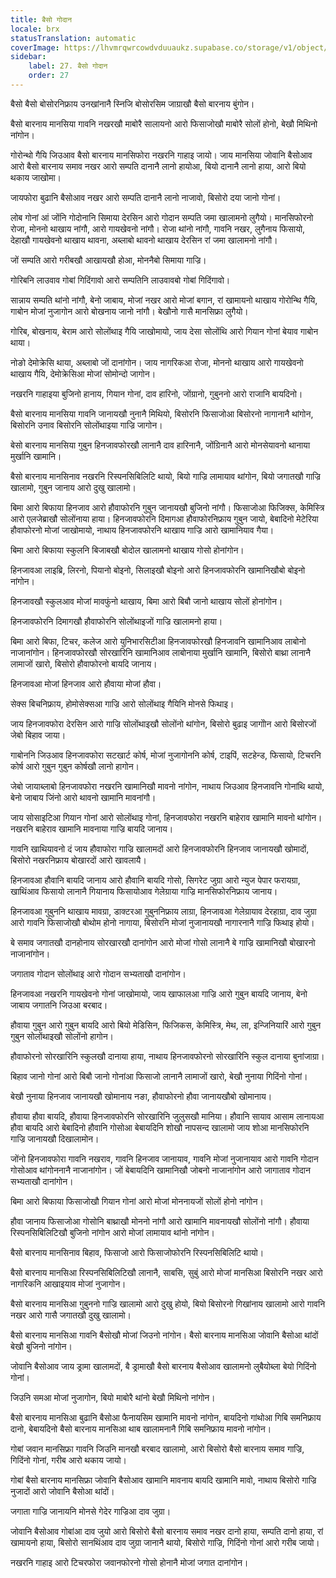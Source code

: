 ```yaml
---
title: बैसो गोदान
locale: brx
statusTranslation: automatic
coverImage: https://lhvmrqwrcowdvduuaukz.supabase.co/storage/v1/object/public/strapi-uploads/small_cover-educacion-fundamental.webp-2d51a7828a2b1309555be27f7e2a61a0.webp
sidebar:
    label: 27. बैसो गोदान
    order: 27
---
```

बैसो बैसो बोसोरनिफ्राय उनखांनानै स्निजि बोसोरसिम जाग्राखौ बैसो बारनाय बुंगोन।

बैसो बारनाय मानसिया गावनि नखरखौ माबोरै सालायनो आरो फिसाजोखौ माबोरै सोलों होनो, बेखौ मिथिनो नांगोन।

गोरोन्थो गैयि जिउआव बैसो बारनाय मानसिफोरा नखरनि गाहाइ जायो। जाय मानसिया जोवानि बैसोआव आरो बैसो बारनाय समाव नखर आरो सम्पति दानानै लानो हायोआ, बियो दानानै लानो हाया, आरो बियो थकाय जाखोमा।

जायफोरा बुढानि बैसोआव नखर आरो सम्पति दानानै लानो नाजावो, बिसोरो दया जानो गोनां।

लोब गोनां आं जोंनि गोदोनानि सिमाया देरसिन आरो गोदान सम्पति जमा खालामनो लुगैयो। मानसिफोरनो रोजा, मोननो थाखाय नांगौ, आरो गायखेवनो नांगौ। रोजा थांनो नांगौ, गावनि नखर, लुगैनाय फिसायो, देहाखौ गायखेवनो थाखाय थावना, अब्लाबो थावनो थाखाय देरसिन रां जमा खालामनो नांगौ।

जों सम्पति आरो गरीबखौ आखायखौ होआ, मोननैबो सिमाया गाज्रि।

गोरिबनि लाउवाव गोबां गिदिंगावो आरो सम्पतिनि लाउवावबो गोबां गिदिंगावो।

सान्नाय सम्पति थांनो नांगौ, बेनो जाबाय, मोजां नखर आरो मोजां बगान, रां खामायनो थाखाय गोरोन्थि गैयि, गाबोन मोजां नुजागोन आरो बोखनाय जानो नांगौ। बेखौनो गासै मानसिफ्रा लुगैयो।

गोरिब, बोखनाय, बेराम आरो सोलोंथाइ गैयि जाखोमायो, जाय देसा सोलोंथि आरो गियान गोनां बेयाव गाबोन थाया।

नोङो देमोक्रेसि थाया, अब्लाबो जों दानांगोन। जाय नागरिकआ रोजा, मोननो थाखाय आरो गायखेवनो थाखाय गैयि, देमोक्रेसिआ मोजां सोमोन्दो जागोन।

नखरनि गाहाइया बुजिनो हानाय, गियान गोनां, दाव हारिनो, जोंग्रानो, गुबुननो आरो राजानि बायदिनो।

बैसो बारनाय मानसिया गावनि जानायखौ नुनानै मिथियो, बिसोरनि फिसाजोआ बिसोरनो नागानानै थांगोन, बिसोरनि उनाव बिसोरनि सोलोंथाइया गाज्रि जागोन।

बेसो बारनाय मानसिया गुबुन हिनजावफोरखौ लानानै दाव हारिनानै, जोंग्रिनानै आरो मोनसेयावनो थानाया मुर्खानि खामानि।

बैसो बारनाय मानसिनाव नखरनि रिस्पनसिबिलिटि थायो, बियो गाज्रि लामायाव थांगोन, बियो जगातखौ गाज्रि खालामो, गुबुन जानाय आरो दुखु खालामो।

बिमा आरो बिफाया हिनजाव आरो हौवाफोरनि गुबुन जानायखौ बुजिनो नांगौ। फिसाजोआ फिजिक्स, केमिस्त्रि आरो एलजेब्राखौ सोलोंनाया हाया। हिनजावफोरनि दिमागआ हौवाफोरनिफ्राय गुबुन जायो, बेबादिनो मेटेरिया हौवाफोरनो मोजां जाखोमायो, नाथाय हिनजावफोरनि थाखाय गाज्रि आरो खामानियाव गैया।

बिमा आरो बिफाया स्कुलनि बिजाबखौ बोदोल खालामनो थाखाय गोसो होनांगोन।

हिनजावआ लाइब्रि, लिरनो, पियानो बोइनो, सिलाइखौ बोइनो आरो हिनजावफोरनि खामानिखौबो बोइनो नांगोन।

हिनजावखौ स्कुलआव मोजां मावफुंनो थाखाय, बिमा आरो बिबौ जानो थाखाय सोलों होनांगोन।

हिनजावफोरनि दिमागखौ हौवाफोरनि सोलोंथाइजों गाज्रि खालामनो हाया।

बिमा आरो बिफा, टिचर, कलेज आरो युनिभारसिटीआ हिनजावफोरखौ हिनजावनि खामानिआव लाबोनो नाजानांगोन। हिनजावफोरखौ सोरखारिनि खामानिआव लाबोनाया मुर्खानि खामानि, बिसोरो बाथ्रा लानानै लामाजों खारो, बिसोरो हौवाफोरनो बायदि जानाय।

हिनजावआ मोजां हिनजाव आरो हौवाया मोजां हौवा।

सेक्स बिचनिफ्राय, होमोसेक्सआ गाज्रि आरो सोलोंथाइ गैयिनि मोनसे फिथाइ।

जाय हिनजावफोरा देरसिन आरो गाज्रि सोलोंथाइखौ सोलोंनो थांगोन, बिसोरो बुढाइ जागोोन आरो बिसोरजों जेबो बिहाव जाया।

गाबोननि जिउआव हिनजावफोरा सटखार्ट कोर्ष, मोजां नुजागोननि कोर्ष, टाइपिं, सटहेन्ड, फिसायो, टिचरनि कोर्ष आरो गुबुन गुबुन कोर्षखौ लानो हागोन।

जेबो जायाब्लाबो हिनजावफोरा नखरनि खामानिखौ मावनो नांगोन, नाथाय जिउआव हिनजावनि गोनांथि थायो, बेनो जाबाय जिंनो आरो थावनो खामानि मावनांगौ।

जाय सोसाइटिआ गियान गोनां आरो सोलोंथाइ गोनां, हिनजावफोरा नखरनि बाहेराव खामानि मावनो थांगोन। नखरनि बाहेराव खामानि मावनाया गाज्रि बायदि जानाय।

गावनि खाथियावनो दं जाय हौवाफोरा गाज्रि खालामदों आरो हिनजावफोरनि हिनजाव जानायखौ खोमादों, बिसोरो नखरनिफ्राय बोखारदों आरो खावलायै।

हिनजावआ हौवानि बायदि जानाय आरो हौवानि बायदि गोसो, सिगरेट जुग्रा आरो न्युज पेपार फरायग्रा, खाथिंआव फिसायो लानानै गियानाय फिसायोआव गेलेग्राया गाज्रि मानसिफोरनिफ्राय जानाय।

हिनजावआ गुबुननि थाखाय मावग्रा, डाक्टरआ गुबुननिफ्राय लाग्रा, हिनजावआ गेलेग्रायाव देरहाग्रा, दाव जुग्रा आरो गावनि फिसाजोखौ बोथोम होनो नागाया, बिसोरनि मोजां नुजानायखौ नागारनानै गाज्रि फिथाइ होयो।

बे समाव जगातखौ दानहोनाय सोरखारखौ दानांगोन आरो मोजां गोसो लानानै बे गाज्रि खामानिखौ बोखारनो नाजानांगोन।

जगाताव गोदान सोलोंथाइ आरो गोदान सभ्यताखौ दानांगोन।

हिनजावआ नखरनि गायखेवनो गोनां जाखोमायो, जाय खाफालआ गाज्रि आरो गुबुन बायदि जानाय, बेनो जाबाय जगातनि जिउआ बरबाद।

हौवाया गुबुन आरो गुबुन बायदि आरो बियो मेडिसिन, फिजिकस, केमिस्त्रि, मेथ, ला, इन्जिनियारिं आरो गुबुन गुबुन सोलोंथाइखौ सोलोंनो हागोन।

हौवाफोरनो सोरखारिनि स्कुलखौ दानाया हाया, नाथाय हिनजावफोरनो सोरखारिनि स्कुल दानाया बुनांजाग्रा।

बिहाव जानो गोनां आरो बिबौ जानो गोनांआ फिसाजो लानानै लामाजों खारो, बेखौ नुनाया गिदिंनो गोनां।

बेखौ नुनाया हिनजाव जानायखौ खोमानाय नङा, हौवाफोरनो हौवा जानायखौबो खोमानाय।

हौवाया हौवा बायदि, हौवाया हिनजावफोरनि सोरखारिनि जुलुसखौ मानिया। हौवानि सायाव आसाम लानायआ हौवा बायदि आरो बेबादिनो हौवानि गोसोआ बेबायदिनि शोखौ नापसन्द खालामो जाय शोआ मानसिफोरनि गाज्रि जानायखौ दिखालामोन।

जोंनो हिनजावफोरा गावनि नखराव, गावनि हिनजाव जानायाव, गावनि मोजां नुजानायाव आरो गावनि गोदान गोसोआव थांगोननानै नाजानांगोन। जों बेबायदिनि खामानिखौ जोबनो नाजानांगोन आरो जागाताव गोदान सभ्यताखौ दानांगोन।

बिमा आरो बिफाया फिसाजोखौ गियान गोनां आरो मोजां मोननायजों सोलों होनो नांगोन।

हौवा जानाय फिसाजोआ गोसोनि बाथ्राखौ मोननो नांगौ आरो खामानि मावनायखौ सोलोंनो नांगौ। हौवाया रिस्पनसिबिलिटिखौ बुजिनो नांगोन आरो मोजां लामायाव थांनो नांगोन।

बैसो बारनाय मानसिनाव बिहाव, फिसाजो आरो फिसाजोफोरनि रिस्पनसिबिलिटि थायो।

बैसो बारनाय मानसिआ रिस्पनसिबिलिटिखौ लानानै, साबसि, सुबुं आरो मोजां मानसिआ बिसोरनि नखर आरो नागरिकनि आखाइयाव मोजां नुजागोन।

बैसो बारनाय मानसिआ गुबुननो गाज्रि खालामो आरो दुखु होयो, बियो बिसोरनो गिखांनाय खालामो आरो गावनि नखर आरो गासै जगातखौ दुखु खालामो।

बैसो बारनाय मानसिआ गावनि बैसोखौ मोजां जिउनो नांगोन। बैसो बारनाय मानसिआ जोवानि बैसोआ थांदों बेखौ बुजिनो नांगोन।

जोवानि बैसोआव जाय ड्रामा खालामदों, बै ड्रामाखौ बैसो बारनाय बैसोआव खालामनो लुबैयोब्ला बेयो गिदिंनो गोनां।

जिउनि समआ मोजां नुजागोन, बियो माबोरै थांनो बेखौ मिथिनो नांगोन।

बैसो बारनाय मानसिआ बुढानि बैसोआ फैनायसिम खामानि मावनो नांगोन, बायदिनो गांथोआ गिबि समनिफ्राय दानो, बेबायदिनो बैसो बारनाय मानसिआ थाब खालामनानै गिबि समनिफ्राय मावनो नांगोन।

गोबां जवान मानसिफ्रा गावनि जिउनि मानखौ बरबाद खालामो, आरो बिसोरो बैसो बारनाय समाव गाज्रि, गिदिंनो गोनां, गरीब आरो थकाय जायो।

गोबां बैसो बारनाय मानसिफ्रा जोवानि बैसोआव खामानि मावनाय बायदि खामानि मावो, नाथाय बिसोरो गाज्रि नुजादों आरो जोवानि बैसोआ थांदों।

जगाता गाज्रि जानायनि मोनसे गेदेर गाज्रिआ दाव जुग्रा।

जोवानि बैसोआव गोबांआ दाव जुयो आरो बिसोरो बैसो बारनाय समाव नखर दानो हाया, सम्पति दानो हाया, रां खामायनो हाया, बिसोरो सानथिंआव दाव जुग्रा जानानै थायो, बिसोरो गाज्रि, गिदिंनो गोनां आरो गरीब जायो।

नखरनि गाहाइ आरो टिचरफोरा जवानफोरनो गोसो होनानै मोजां जगात दानांगोन।
